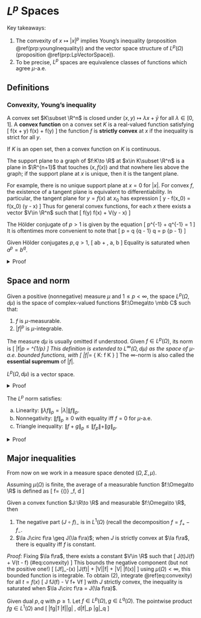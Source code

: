 # $L^p$ Spaces {#Lpspaces}

Key takeaways: 

1. The convexity of $x\mapsto |x|^p$ implies Young's inequality 
    (proposition \@ref(prp:youngInequality)) 
    and the vector space structure of $L^p(\Omega)$ 
    (proposition \@ref(prp:LpVectorSpace)). 
2. To be precise, $L^p$ spaces are equivalence classes of 
    functions which agree $\mu$-a.e.

## Definitions {-}
### Convexity, Young's inequality {-}

:::{.definition name="convex set and function"}
A convex set $K\subset \R^n$ is closed under 
$(x, y)\mapsto \lambda x + \bar y$ 
for all $\lambda \in [0, 1]$. A **convex function** 
on a convex set $K$ is a real-valued function satisfying 
\[ 
    f(\lambda x + \bar \lambda y) 
    \leq \lambda f(x) + \bar \lambda f(y)
\] 
the function $f$ is **strictly convex** at $x$ if the 
inequality is strict for all $y$. 
:::

:::{.proposition}
If $K$ is an open set, then a convex function on $K$ is continuous. 
:::

:::{.definition name="support plane"}
The support plane to a graph of $f:K\to \R$ at 
$x\in K\subset \R^n$ is a plane in $\R^{n+1}$ that 
touches $(x, f(x))$ and that nowhere lies above the graph; 
if the support plane at $x$ is unique, then it is the tangent plane. 
:::
For example, there is no unique support plane at $x=0$ for $|x|$. 
For convex $f$, the existence of a tangent plane is equivalent 
to differentiability. In particular, the tangent plane 
for $y=f(x)$ at $x_0$ has expression 
\[ 
    y - f(x_0) = \nabla f(x_0) \cdot (y - x)
\] 
Thus for general convex functions, for each $x$ there exists 
a vector $V\in \R^n$ such that 
\[ 
    f(y) \geq f(x) + V\cdot (y - x)
\] 

:::{.definition name="Hölder conjugate"}
The Hölder conjugate of $p>1$ is given by the equation 
\[ 
    p^{-1} + q^{-1} = 1
\] 
It is oftentimes more convenient to note that 
\[ 
    p = \df q {q - 1} \iff q = \df p {p - 1}
\] 
:::

:::{.proposition #youngInequality name="Young's inequality"}
Given Hölder conjugates $p, q>1$, 
\[ 
    ab \leq \df {a^p}{p} + \df{b^q}{q}, \quad \forall a, b\geq 0
\] 
Equality is saturated when $a^p = b^q$. 
:::
<details>
<summary>Proof</summary>
Consider the convex function $f(a) = \df{a^p}{p}$. 
Its Legendre transform is 
\begin{align}
    g(b) 
    &= \sup_a \left(ab - \df {a^p}{p}\right) 
    = a_*b - \df{a_*^p}{p},\quad a_* = b^{1/(p-1)} \\ 
    &= b^{1 + 1/(p-1)} - \df 1 p b^{p/(p-1)} = b^q - \df 1 p b^q 
    = \df{b^q}{q}
\end{align}
Young's inequality follows from the variational characterization 
of the Legendre transform. 
Equality is saturated when $a=b^{1/(p-1)} \iff a^p = b^q$. 
</details>

## Space and norm {-}

:::{.definition name="Lp space, norm"}
Given a positive (nonnegative) measure 
$\mu$ and $1\leq p<\infty$, the space 
$L^p(\Omega, d\mu)$
is the space of complex-valued functions $f:\Omega\to \mbb C$ 
such that: 

1. $f$ is $\mu$-measurable. 
2. $|f|^p$ is $\mu$-integrable. 

The measure $d\mu$ is usually omitted if understood. 
Given $f\in L^p(\Omega)$, its norm is 
\[ 
    \|f\|_p = \left[\int_\Omega |f(x)|^p \mu(dx)\right]^{1/p}
\] 
This definition is extended to $L^\infty(\Omega, d\mu)$ 
as the space of $\mu$-a.e. bounded functions, with 
\[ 
    \|f\|_\infty = \inf \{
        K: f \leq K \text{ for } \mu\text{-a.e.}
    \}
\] 
The $\infty$-norm is also called the **essential supremum** 
of $|f|$. 
:::

:::{.proposition #LpVectorSpace name="vector space property"}
$L^p(\Omega, d\mu)$ is a vector space. 
:::
<details>
<summary>Proof</summary>
Closure under scalar multiplication is apparant. 
Closure under addition follows from the convexity of $|x|^p$. 
\[ 
    \left\|\df{\alpha + \beta}{2}\right\|^p \leq \df{|\alpha|^p + |\beta|^p}{2}
\] 
which follows from the convexity of $|x|^p$. 
</details>

:::{.proposition name="norm properties"}
The $L^p$ norm satisfies: 

a. Linearity: $\|\lambda f\|_p = |\lambda| \|f\|_p$. 
b. Nonnegativity: $\|f\|_p\geq 0$ with equality iff $f=0$ for $\mu$-a.e. 
c. Triangle inequality: $\|f+g\|_p \leq \|f_p\| + \|g\|_p$. 
:::

<details>
<summary>Proof</summary>
Linearity is apparant, for the second part, 
$\|f\|_p = 0 \iff \|f^p\|_1 = 0 \iff f=0$, the second and 
third $=0$ are to be understood as $\mu$-a.e. 
</details>


## Major inequalities {-}

From now on we work in a measure space denoted 
$(\Omega, \Sigma, \mu)$. 

Assuming $\mu(\Omega)$ is finite, the average of 
a measurable function $f:\Omega\to \R$ is defined as 
\[ 
    \la f\ra = \df 1 {\mu(\Omega)} \int_\Omega f\, d\mu 
\] 

:::{.theorem name="Jensen's inequality"}
Given a convex function $J:\R\to \R$ and 
measurable $f:\Omega\to \R$, then 

1. The negative part $(J\circ f)_-$ is in $L^1(\Omega)$ 
    (recall the decomposition $f=f_+ - f_-$. 
2. $\la J\circ f\ra \geq J(\la f\ra)$; when $J$ is strictly 
convex at $\la f\ra$, there is equality iff $f$ is constant. 
:::
_Proof:_ Fixing $\la f\ra$, there exists a constant $V\in \R$ 
such that 
\[ 
    J(\forall t)\geq J(\la f\ra) + V(t - \la f\ra)
    (\#eq:convexity) 
\] 
This bounds the negative component (but not the positive one!) 
\[ 
    [J\circ f]_-(x) \leq |J(\la f\ra)| + |V||\la f\ra| + |V| |f(x)| 
\] 
using $\mu(\Omega)<\infty$, this bounded function is integrable. 
To obtain (2), integrate \@ref(eq:convexity) for all $t=f(x)$ 
\[ 
    \la J \circ f\ra \geq J(\la f\ra) - V \la f\ra + V\la f\ra 
\] 
with $J$ strictly convex, the inequality is saturated 
when $\la J\circ f\ra = J(\la f\ra)$. 

:::{.theorem name="Hölder's inequality"}
Given dual $p, q$ with $p\geq 1$. Let $f\in L^p(\Omega), g\in L^q(\Omega)$. 
The pointwise product $fg\in L^1(\Omega)$ and 
\[ 
    \|fg\|_1 \leq \int_\Omega |f||g| \, d\mu \leq \|f\|_p \|g\|_q 
\] 
:::